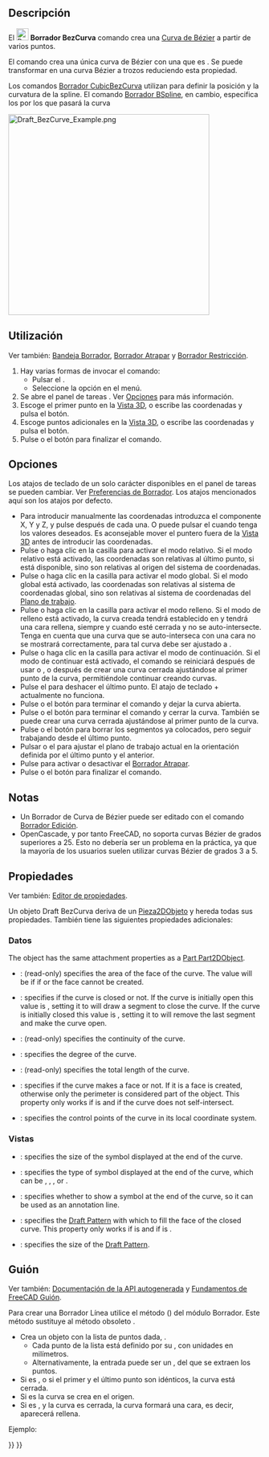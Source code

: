 <languages/>

<div class="mw-translate-fuzzy">
{{Docnav/es
|[[Draft_CubicBezCurve/es|CubicBezCurva]]
|[[Draft_Point/es|Punto]]
|[[Draft_Workbench/es|Borrador]]
|IconL=Draft_CubicBezCurve.svg
|IconR=Draft_Point.svg
|IconC=Workbench_Draft.svg
}}
</div>

<div class="mw-translate-fuzzy">
{{GuiCommand/es
|Name=Draft BezCurve
|Name/es=Borrador BezCurva
|MenuLocation=Borrador → Herramientas Bézier → Curva Bézier
|Workbenches=[[Draft_Workbench/es|Borrador]], [[Arch_Workbench/es|Architectura]]
|Version=0.14
|SeeAlso=[[Draft_CubicBezCurve/es|Borrador CubicBezCurva]], [[Draft_BSpline/es|Borrador BSpline]]
}}
</div>

<span id="Description"></span>
==Descripción== 

<div class="mw-translate-fuzzy">
El [[Image:Draft_BezCurve.svg|24px]] '''Borrador BezCurva''' comando crea una [https://es.wikipedia.org/wiki/Curva_de_B%C3%A9zier Curva de Bézier] a partir de varios puntos.
</div>

El comando crea una única curva de Bézier con una {{PropertyData|Degree}} que es {{incode|number_of_points - 1}}. Se puede transformar en una curva Bézier a trozos reduciendo esta propiedad.

Los comandos [[Draft_CubicBezCurve/es|Borrador CubicBezCurva]] utilizan {{Emphasis|puntos de control}} para definir la posición y la curvatura de la spline. El comando [[Draft BSpline/es|Borrador BSpline]], en cambio, especifica los {{Emphasis|puntos exactos}} por los que pasará la curva

[[Image:Draft_BezCurve_Example.png|400px]]
{{Caption|Curva de Bézier definida por múltiples puntos}}

<span id="Usage"></span>
==Utilización==

Ver también: [[Draft_Tray/es|Bandeja Borrador]], [[Draft_Snap/es|Borrador Atrapar]] y [[Draft_Constrain/es|Borrador Restricción]].

<div class="mw-translate-fuzzy">
#Hay varias formas de invocar el comando:
#* Pulsar el {{Button|[[Image:Draft_BezCurve.svg|16px]] [[Draft_BezCurve/es|Borrador BezCurve]]}}.
#* Seleccione la opción {{MenuCommand|Borrador → Herramientas Bézier → [[Image:Draft_BezCurve.svg|16px]] Curva Bézier}} en el menú.
# Se abre el panel de tareas {{MenuCommand|Curva Bézier}}. Ver [[#Opciones|Opciones]] para más información.
# Escoge el primer punto en la [[3D_view/es|Vista 3D]], o escribe las coordenadas y pulsa el {{Button|[[Image:Draft_AddPoint.svg|16px]] Introducir punto}} botón.
# Escoge puntos adicionales en la [[3D_view/es|Vista 3D]], o escribe las coordenadas y pulsa el {{Button|[[Image:Draft_AddPoint.svg|16px]] Introducir punto}} botón.
# Pulse {{KEY|Esc}} o el botón {{Button|Cerrar}} para finalizar el comando.
</div>

<span id="Options"></span>
==Opciones==

Los atajos de teclado de un solo carácter disponibles en el panel de tareas se pueden cambiar. Ver [[Draft_Preferences/rs|Preferencias de Borrador]]. Los atajos mencionados aquí son los atajos por defecto.

<div class="mw-translate-fuzzy">
* Para introducir manualmente las coordenadas introduzca el componente X, Y y Z, y pulse {{KEY|Enter}} después de cada una. O puede pulsar el {{Button|[[Image:Draft_AddPoint.svg|16px]] Introducir punto}} cuando tenga los valores deseados. Es aconsejable mover el puntero fuera de la [[3D_view/es|Vista 3D]] antes de introducir las coordenadas.
* Pulse {{KEY|R}} o haga clic en la casilla {{MenuCommand|Relative}} para activar el modo relativo. Si el modo relativo está activado, las coordenadas son relativas al último punto, si está disponible, sino son relativas al origen del sistema de coordenadas.
* Pulse {{KEY|G}} o haga clic en la casilla {{MenuCommand|Global}} para activar el modo global. Si el modo global está activado, las coordenadas son relativas al sistema de coordenadas global, sino son relativas al sistema de coordenadas del [[Draft_SelectPlane/es|Plano de trabajo]]. {{Version/es|0.20}}
* Pulse {{KEY|L}} o haga clic en la casilla {{MenuCommand|Relleno}} para activar el modo relleno. Si el modo de relleno está activado, la curva creada tendrá {{PropertyData|Hacer Cara}} establecido en {{TRUE}} y tendrá una cara rellena, siempre y cuando esté cerrada y no se auto-intersecte. Tenga en cuenta que una curva que se auto-interseca con una cara no se mostrará correctamente, para tal curva {{PropertyData|Hacer Cara}} debe ser ajustado a {{FALSE}}.
* Pulse {{KEY|T}} o haga clic en la casilla {{MenuCommand|Continuar}} para activar el modo de continuación. Si el modo de continuar está activado, el comando se reiniciará después de usar {{Button|[[Image:Draft_FinishLine.svg|16px]] Terminar}} o {{Button|[[Image:Draft_CloseLine.svg|16px]] Cerrar}}, o después de crear una curva cerrada ajustándose al primer punto de la curva, permitiéndole continuar creando curvas.
* Pulse el {{Button|[[Image:Draft_UndoLine.svg|16px]] Deshacer}} para deshacer el último punto. El atajo de teclado {{KEY|Ctrl}}+{{KEY|Z}} actualmente no funciona.
* Pulse {{KEY|A}} o el botón {{Button|[[Image:Draft_FinishLine.svg|16px]] Finalizar}} para terminar el comando y dejar la curva abierta.
* Pulse {{KEY|O}} o el botón {{Button|[[Image:Draft_CloseLine.svg|16px]] Cerrar}} para terminar el comando y cerrar la curva. También se puede crear una curva cerrada ajustándose al primer punto de la curva.
* Pulse {{KEY|W}} o el botón {{Button|[[Image:Draft Wipe.svg|16px]] Limpiar}} para borrar los segmentos ya colocados, pero seguir trabajando desde el último punto.
* Pulsar {{KEY|U}} o el {{Button|[[Image:Draft SelectPlane.svg|16px]] [[Draft_SelectPlane/es|Fijar PT]]}} para ajustar el plano de trabajo actual en la orientación definida por el último punto y el anterior.
* Pulse {{KEY|S}} para activar o desactivar el [[Draft_Snap/es|Borrador Atrapar]].
* Pulse {{KEY|Esc}} o el botón {{Button|Cerrar}} para finalizar el comando.
</div>

<span id="Notes"></span>
==Notas==

* Un Borrador de Curva de Bézier puede ser editado con el comando [[Draft_Edit/es|Borrador Edición]].
* OpenCascade, y por tanto FreeCAD, no soporta curvas Bézier de grados superiores a 25. Esto no debería ser un problema en la práctica, ya que la mayoría de los usuarios suelen utilizar curvas Bézier de grados 3 a 5.

<span id="Properties"></span>
==Propiedades==

<div class="mw-translate-fuzzy">
Ver también: [[property_editor/es|Editor de propiedades]].
</div>

<div class="mw-translate-fuzzy">
Un objeto Draft BezCurva deriva de un [[Part_Part2DObject/es|Pieza2DObjeto]] y hereda todas sus propiedades. También tiene las siguientes propiedades adicionales:
</div>

<span id="Data"></span>
=== Datos ===

{{TitleProperty|Attachment}}

The object has the same attachment properties as a [[Part_Part2DObject#Data|Part Part2DObject]].

{{TitleProperty|Borrador}}

* {{PropertyData|Area|Area}}: (read-only) specifies the area of the face of the curve. The value will be {{value|0.0}} if {{PropertyData|Make Face}} if {{FALSE}} or the face cannot be created.
* {{PropertyData|Closed|Bool}}: specifies if the curve is closed or not. If the curve is initially open this value is {{FALSE}}, setting it to {{TRUE}} will draw a segment to close the curve. If the curve is initially closed this value is {{TRUE}}, setting it to {{FALSE}} will remove the last segment and make the curve open.
* {{PropertyData|Continuity|IntegerList}}: (read-only) specifies the continuity of the curve.
* {{PropertyData|Degree|Integer}}: specifies the degree of the curve.
* {{PropertyData|Length|Length}}: (read-only) specifies the total length of the curve.
* {{PropertyData|Make Face|Bool}}: specifies if the curve makes a face or not. If it is {{TRUE}} a face is created, otherwise only the perimeter is considered part of the object. This property only works if {{PropertyData|Closed}} is {{TRUE}} and if the curve does not self-intersect.
* {{PropertyData|Points|VectorList}}: specifies the control points of the curve in its local coordinate system.

<span id="View"></span>
=== Vistas ===

{{TitleProperty|Borrador}}

* {{PropertyView|Arrow Size|Length}}: specifies the size of the symbol displayed at the end of the curve.
* {{PropertyView|Arrow Type|Enumeration}}: specifies the type of symbol displayed at the end of the curve, which can be {{value|Dot}}, {{value|Circle}}, {{value|Arrow}}, {{value|Tick}} or {{value|Tick-2}}.
* {{PropertyView|End Arrow|Bool}}: specifies whether to show a symbol at the end of the curve, so it can be used as an annotation line.
* {{PropertyView|Pattern|Enumeration}}: specifies the [[Draft_Pattern|Draft Pattern]] with which to fill the face of the closed curve. This property only works if {{PropertyData|Make Face}} is {{TRUE}} and if {{PropertyView|Display Mode}} is {{value|Flat Lines}}.
* {{PropertyView|Pattern Size|Float}}: specifies the size of the [[Draft_Pattern|Draft Pattern]].

<span id="Scripting"></span>
==Guión==

Ver también: [https://freecad.github.io/SourceDoc/ Documentación de la API autogenerada] y [[FreeCAD_Scripting_Basics/es|Fundamentos de FreeCAD Guión]].

<div class="mw-translate-fuzzy">
Para crear una Borrador Línea utilice el método {{incode|make_bezcurve}} ({{Version/es|0.19}}) del módulo Borrador. Este método sustituye al método obsoleto {{incode|makeBezCurve}}.
</div>

{{Code|code=
bezcurve = make_bezcurve(pointslist, closed=False, placement=None, face=None, support=None, degree=None)
bezcurve = make_bezcurve(Part.Wire, closed=False, placement=None, face=None, support=None, degree=None)
}}

* Crea un objeto {{incode|bezcurve}} con la lista de puntos dada, {{incode|pointslist}}.
** Cada punto de la lista está definido por su {{incode|FreeCAD.Vector}}, con unidades en milímetros.
** Alternativamente, la entrada puede ser un {{incode|Part.Wire}}, del que se extraen los puntos.
* Si {{incode|closed}} es {{incode|True}}, o si el primer y el último punto son idénticos, la curva está cerrada.
* Si {{incode|placement}} es {{incode|None}} la curva se crea en el origen.
* Si {{incode|face}} es {{incode|True}}, y la curva es cerrada, la curva formará una cara, es decir, aparecerá rellena.

Ejemplo:

{{Code|code=
import FreeCAD as App
import Draft

doc = App.newDocument()

p1 = App.Vector(0, 0, 0)
p2 = App.Vector(1000, 1000, 0)
p3 = App.Vector(2000, 0, 0)
p4 = App.Vector(1500, -2000, 0)

bezcurve1 = Draft.make_bezcurve([p1, p2, p3, p4], closed=True)
bezcurve2 = Draft.make_bezcurve([p4, 1.3*p2, p1, 4.1*p3], closed=True)
bezcurve3 = Draft.make_bezcurve([1.7*p3, 1.5*p4, 2.1*p2, p1], closed=True)

doc.recompute()
}}


<div class="mw-translate-fuzzy">
{{Docnav/es
|[[Draft_CubicBezCurve/es|CubicBezCurva]]
|[[Draft_Point/es|Punto]]
|[[Draft_Workbench/es|Borrador]]
|IconL=Draft_CubicBezCurve.svg
|IconR=Draft_Point.svg
|IconC=Workbench_Draft.svg
}}
</div>

{{Draft Tools navi{{#translation:}}}}
{{Userdocnavi{{#translation:}}}}
